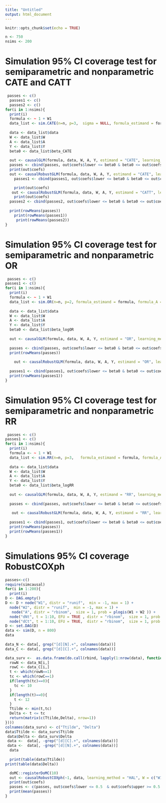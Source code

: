 ```yaml
---
title: "Untitled"
output: html_document
---
```


```r
knitr::opts_chunk$set(echo = TRUE)
```


```r
 
n <- 750
nsims <- 200
```

# Simulation 95% CI coverage test for semiparametric and nonparametric CATE and CATT
```r
 

 passes <- c()
  passes1 <- c()
  passes2 <- c()
for(i in 1:nsims){
  print(i)
  formula <- ~ 1 + W1
  data_list <- sim.CATE(n=n, p=3,  sigma = NULL, formula_estimand = formula, formula_A = ~., formula_Y0W = ~ ., beta = c(1,0.5), beta_A = 0.5*c(0,1,1,1), beta_Y = 0.5*c(1,1,1,1)) 
  
  data <- data_list$data
  W <- data_list$W
  A <- data_list$A
  Y <- data_list$Y
  beta0 <- data_list$beta_CATE
  
  out <- causalGLM(formula, data, W, A, Y, estimand = "CATE", learning_method = "mars", verbose = F)
  passes <- cbind(passes, out$coefs$lower <= beta0 & beta0 <= out$coefs$upper )
  print(out$coefs)
  out <- causalRobustGLM(formula, data, W, A, Y, estimand = "CATE", learning_method = "mars", verbose = F)
    passes1 <- cbind(passes1, out$coefs$lower <= beta0 & beta0 <= out$coefs$upper )

    print(out$coefs)
   out <- causalRobustGLM(formula, data, W, A, Y, estimand = "CATT", learning_method = "mars", verbose = F)
    print(out$coefs)
  passes2 <- cbind(passes2, out$coefs$lower <= beta0 & beta0 <= out$coefs$upper )
  
  print(rowMeans(passes))
    print(rowMeans(passes1))
     print(rowMeans(passes2))
}

```

 

# Simulation 95% CI coverage test for semiparametric and nonparametric OR
```r


 passes <- c()
passes1 <- c()
for(i in 1:nsims){
  print(i)
  formula <- ~ 1 + W1
  data_list <- sim.OR(n=n, p=2, formula_estimand = formula, formula_A = ~., formula_Y0W = ~., beta = c(1,0.5), beta_A =0.5 * c(0,1,1) , beta_Y = c(0,1,1)) 
  
  data <- data_list$data
  W <- data_list$W
  A <- data_list$A
  Y <- data_list$Y
  beta0 <- data_list$beta_logOR
  
  out <- causalGLM(formula, data, W, A, Y, estimand = "OR", learning_method = "glmnet", verbose = FALSE, delta_epsilon = 0.05)
 
  passes <- cbind(passes, out$coefs$lower <= beta0 & beta0 <= out$coefs$upper )
  print(rowMeans(passes))
  
    out <- causalRobustGLM(formula, data, W, A, Y, estimand = "OR", learning_method = "glmnet", verbose = FALSE, delta_epsilon = 0.05)
 
  passes1 <- cbind(passes1, out$coefs$lower <= beta0 & beta0 <= out$coefs$upper )
  print(rowMeans(passes1))
}
```

# Simulation 95% CI coverage test for semiparametric and nonparametric RR
```r

 passes <- c()
passes1 <- c()
for(i in 1:nsims){
  print(i)
  formula <- ~ 1 + W1
  data_list <- sim.RR(n=n, p=3,   formula_estimand = formula, formula_A = ~., formula_Y0W = ~., beta = c(1,1), beta_A = 0.5*c(0,1,1,1), beta_Y = 0.5*c(0,1,1,1)) 
  
  data <- data_list$data
  W <- data_list$W
  A <- data_list$A
  Y <- data_list$Y
  beta0 <- data_list$beta_logRR
  
  out <- causalGLM(formula, data, W, A, Y, estimand = "RR", learning_method = "glmnet", verbose = FALSE)
  
  passes <- cbind(passes, out$coefs$lower <= beta0 & beta0 <= out$coefs$upper )
  
   out <- causalRobustGLM(formula, data, W, A, Y, estimand = "RR", learning_method = "glmnet", verbose = FALSE)
  
  passes1 <- cbind(passes1, out$coefs$lower <= beta0 & beta0 <= out$coefs$upper )
  print(rowMeans(passes))
  print(rowMeans(passes1))
}

```

 
# Simulations 95% CI coverage RobustCOXph


```r
passes<-c()
require(simcausal)
for(i in 1:200){
  print(i)
D <- DAG.empty()
D <- D + node("W1", distr = "runif",  min = -1, max = 1) + 
  node("W2", distr = "runif",  min = -1, max = 1) + 
   node("A", distr = "rbinom",  size = 1, prob = plogis(W1 + W2 )) +
  node("dNt", t = 1:10, EFU = TRUE , distr = "rbinom",  size = 1, prob = exp(0.5*A)*0.35*plogis(W1 + W2 )) +
  node("dCt", t = 1:10, EFU = TRUE,  distr = "rbinom",  size = 1, prob = 0*plogis(W1 + W2 + t)) 
D <- set.DAG(D)
data <- sim(D, n = 800)
data
 
data_N <- data[, grep("[d][N].+", colnames(data))]
data_C <- data[, grep("[d][C].+", colnames(data))]

data_surv <-  as.data.frame(do.call(rbind, lapply(1:nrow(data), function(i) {
  rowN <- data_N[i,]
  rowC <- data_C[i,]
  t <- which(rowN==1)
  tc <- which(rowC==1)
  if(length(tc)==0){
    tc <- 10
  }
  if(length(t)==0){
    t <- 12
  }
  Ttilde <- min(t,tc)
  Delta <- t <= tc
  return(matrix(c(Ttilde,Delta), nrow=1))
})))
colnames(data_surv) <- c("Ttilde", "Delta")
data$Ttilde <- data_surv$Ttilde
 data$Delta <- data_surv$Delta
 data <-  data[, -grep("[d][C].+", colnames(data))]
 data <-  data[, -grep("[d][N].+", colnames(data))]
  data
  
  print(table(data$Ttilde))
print(table(data$Delta))

  doMC::registerDoMC(10)
  out <- causalRobustCOXph(~1, data, learning_method = "HAL", W = c("W1", "W2"), "A" = "A", Ttilde = "Ttilde", Delta = "Delta", formula_N = ~ ., formula_HAL_T = NULL, HAL_args_T = list(max_degree = 2, smoothness_orders  =1, num_knots = c(10,5)), HAL_fit_control = list(parallel = TRUE) )
  print(out$coefs)
  passes <- c(passes, out$coefs$lower <= 0.5  & out$coefs$upper >= 0.5 )
  print(mean(passes))
}
```


